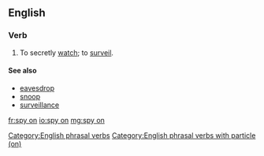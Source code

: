 ==English==

===Verb===
{{head|en|verb|head=to [[spy]] [[on]]}}
# To secretly [[watch]]; to [[surveil]].

====See also====
* [[eavesdrop]]
* [[snoop]]
* [[surveillance]]

[[Category:English phrasal verbs]]
[[Category:English phrasal verbs with particle (on)]]

[[fr:spy on]]
[[io:spy on]]
[[mg:spy on]]